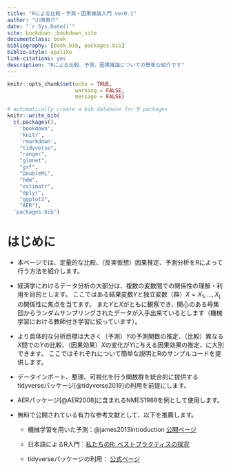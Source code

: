 ```yaml
--- 
title: "Rによる比較・予測・因果推論入門 ver0.1"
author: "川田恵介"
date: "`r Sys.Date()`"
site: bookdown::bookdown_site
documentclass: book
bibliography: [book.bib, packages.bib]
biblio-style: apalike
link-citations: yes
description: "Rによる比較、予測、因果推論についての簡単な紹介です"
---
```


```r
knitr::opts_chunk$set(echo = TRUE,
                      warning = FALSE,
                      message = FALSE)
```


```r
# automatically create a bib database for R packages
knitr::write_bib(
  c(.packages(), 
    'bookdown', 
    'knitr', 
    'rmarkdown',
    "tidyverse",
    "ranger",
    "glmnet",
    "grf",
    "DoubleML",
    "hdm",
    "estimatr",
    "dplyr",
    "ggplot2",
    "AER"),
  'packages.bib')
```


# はじめに{-}

- 本ページでは、定量的な比較、（反実仮想）因果推定、予測分析をRによって行う方法を紹介します。

- 経済学におけるデータ分析の大部分は、複数の変数間での関係性の理解・利用を目的とします。
ここではある結果変数$Y$と独立変数（群）$X=X_1,...,X_L$の関係性に焦点を当てます。
また$Y$と$X$がともに観察でき、関心のある母集団からランダムサンプリングされたデータが入手出来ているとします（機械学習における教師付き学習に絞っています）。

- より具体的な分析目標は大きく（予測）$Y$の予測関数の推定、（比較）異なる$X$間での$Y$の比較、（因果効果）$X$の変化が$Y$に与える因果効果の推定、に大別できます。
ここではそれぞれについて簡単な説明とRのサンプルコードを提供します。

- データインポート、整理、可視化を行う関数群を統合的に提供するtidyverseパッケージ[@tidyverse2019]の利用を前提にします。

- AERパッケージ[@AER2008]に含まれるNMES1988を例として使用します。

- 無料で公開されている有力な参考文献として、以下を推薦します。

  - 機械学習を用いた予測：@james2013introduction [公開ページ](https://www.statlearning.com/)
  
  - 日本語によるR入門：[私たちのR: ベストプラクティスの探究](https://www.jaysong.net/RBook/)
  
  - tidyverseパッケージの利用： [公式ページ](https://www.tidyverse.org/learn/#books)
